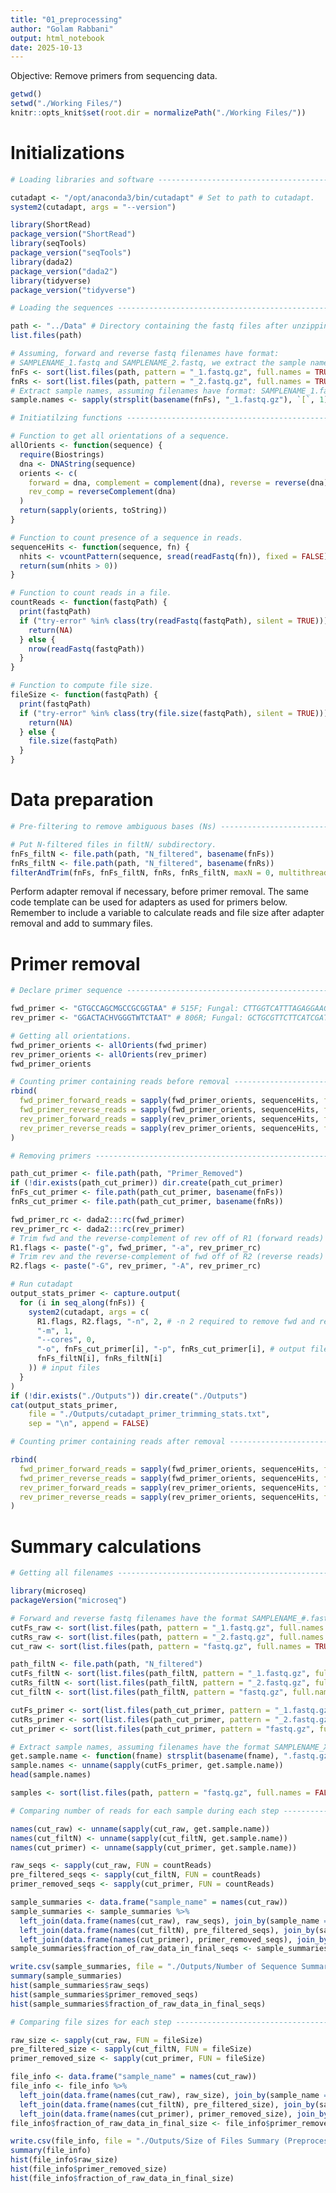 ```yaml
---
title: "01_preprocessing"
author: "Golam Rabbani"
output: html_notebook
date: 2025-10-13
---
```


Objective: Remove primers from sequencing data.

```r
getwd()
setwd("./Working Files/")
knitr::opts_knit$set(root.dir = normalizePath("./Working Files/"))
```

# Initializations

```r
# Loading libraries and software -----------------------------------------------

cutadapt <- "/opt/anaconda3/bin/cutadapt" # Set to path to cutadapt.
system2(cutadapt, args = "--version")

library(ShortRead)
package_version("ShortRead")
library(seqTools)
package_version("seqTools")
library(dada2)
package_version("dada2")
library(tidyverse)
package_version("tidyverse")
```

```r
# Loading the sequences --------------------------------------------------------

path <- "../Data" # Directory containing the fastq files after unzipping.
list.files(path)

# Assuming, forward and reverse fastq filenames have format: 
# SAMPLENAME_1.fastq and SAMPLENAME_2.fastq, we extract the sample names.
fnFs <- sort(list.files(path, pattern = "_1.fastq.gz", full.names = TRUE))
fnRs <- sort(list.files(path, pattern = "_2.fastq.gz", full.names = TRUE))
# Extract sample names, assuming filenames have format: SAMPLENAME_1.fastq.
sample.names <- sapply(strsplit(basename(fnFs), "_1.fastq.gz"), `[`, 1)
```

```r
# Initiatilzing functions --------------------------------------------------------------------

# Function to get all orientations of a sequence.
allOrients <- function(sequence) {
  require(Biostrings)
  dna <- DNAString(sequence)
  orients <- c(
    forward = dna, complement = complement(dna), reverse = reverse(dna),
    rev_comp = reverseComplement(dna)
  )
  return(sapply(orients, toString))
}

# Function to count presence of a sequence in reads.
sequenceHits <- function(sequence, fn) {
  nhits <- vcountPattern(sequence, sread(readFastq(fn)), fixed = FALSE)
  return(sum(nhits > 0))
}

# Function to count reads in a file.
countReads <- function(fastqPath) {
  print(fastqPath)
  if ("try-error" %in% class(try(readFastq(fastqPath), silent = TRUE))) {
    return(NA)
  } else {
    nrow(readFastq(fastqPath))
  }
}

# Function to compute file size.
fileSize <- function(fastqPath) {
  print(fastqPath)
  if ("try-error" %in% class(try(file.size(fastqPath), silent = TRUE))) {
    return(NA)
  } else {
    file.size(fastqPath)
  }
}
```

# Data preparation

```r
# Pre-filtering to remove ambiguous bases (Ns) ---------------------------------

# Put N-filtered files in filtN/ subdirectory.
fnFs_filtN <- file.path(path, "N_filtered", basename(fnFs))
fnRs_filtN <- file.path(path, "N_filtered", basename(fnRs))
filterAndTrim(fnFs, fnFs_filtN, fnRs, fnRs_filtN, maxN = 0, multithread = TRUE)
```

Perform adapter removal if necessary, before primer removal. The same code template can be used for adapters as used for primers below. Remember to include a variable to calculate reads and file size after adapter removal and add to summary files.

# Primer removal

```r
# Declare primer sequence ------------------------------------------------------

fwd_primer <- "GTGCCAGCMGCCGCGGTAA" # 515F; Fungal: CTTGGTCATTTAGAGGAAGTAA
rev_primer <- "GGACTACHVGGGTWTCTAAT" # 806R; Fungal: GCTGCGTTCTTCATCGATGC

# Getting all orientations.
fwd_primer_orients <- allOrients(fwd_primer)
rev_primer_orients <- allOrients(rev_primer)
fwd_primer_orients
```

```r
# Counting primer containing reads before removal ------------------------------
rbind(
  fwd_primer_forward_reads = sapply(fwd_primer_orients, sequenceHits, fn = fnFs_filtN[[100]]),
  fwd_primer_reverse_reads = sapply(fwd_primer_orients, sequenceHits, fn = fnRs_filtN[[100]]),
  rev_primer_forward_reads = sapply(rev_primer_orients, sequenceHits, fn = fnFs_filtN[[100]]),
  rev_primer_reverse_reads = sapply(rev_primer_orients, sequenceHits, fn = fnRs_filtN[[100]])
)
```

```r
# Removing primers -------------------------------------------------------------

path_cut_primer <- file.path(path, "Primer_Removed")
if (!dir.exists(path_cut_primer)) dir.create(path_cut_primer)
fnFs_cut_primer <- file.path(path_cut_primer, basename(fnFs))
fnRs_cut_primer <- file.path(path_cut_primer, basename(fnRs))

fwd_primer_rc <- dada2:::rc(fwd_primer)
rev_primer_rc <- dada2:::rc(rev_primer)
# Trim fwd and the reverse-complement of rev off of R1 (forward reads)
R1.flags <- paste("-g", fwd_primer, "-a", rev_primer_rc)
# Trim rev and the reverse-complement of fwd off of R2 (reverse reads)
R2.flags <- paste("-G", rev_primer, "-A", rev_primer_rc)

# Run cutadapt
output_stats_primer <- capture.output(
  for (i in seq_along(fnFs)) {
    system2(cutadapt, args = c(
      R1.flags, R2.flags, "-n", 2, # -n 2 required to remove fwd and rev primer
      "-m", 1,
      "--cores", 0,
      "-o", fnFs_cut_primer[i], "-p", fnRs_cut_primer[i], # output files
      fnFs_filtN[i], fnRs_filtN[i]
    )) # input files
  }
)
if (!dir.exists("./Outputs")) dir.create("./Outputs")
cat(output_stats_primer, 
    file = "./Outputs/cutadapt_primer_trimming_stats.txt", 
    sep = "\n", append = FALSE)
```

```r
# Counting primer containing reads after removal -------------------------------

rbind(
  fwd_primer_forward_reads = sapply(fwd_primer_orients, sequenceHits, fn = fnFs_cut_primer[[100]]),
  fwd_primer_reverse_reads = sapply(fwd_primer_orients, sequenceHits, fn = fnRs_cut_primer[[100]]),
  rev_primer_forward_reads = sapply(rev_primer_orients, sequenceHits, fn = fnFs_cut_primer[[100]]),
  rev_primer_reverse_reads = sapply(rev_primer_orients, sequenceHits, fn = fnRs_cut_primer[[100]])
)
```

# Summary calculations

```r
# Getting all filenames --------------------------------------------------------

library(microseq)
packageVersion("microseq")

# Forward and reverse fastq filenames have the format SAMPLENAME_#.fastq.gz
cutFs_raw <- sort(list.files(path, pattern = "_1.fastq.gz", full.names = TRUE))
cutRs_raw <- sort(list.files(path, pattern = "_2.fastq.gz", full.names = TRUE))
cut_raw <- sort(list.files(path, pattern = "fastq.gz", full.names = TRUE))

path_filtN <- file.path(path, "N_filtered")
cutFs_filtN <- sort(list.files(path_filtN, pattern = "_1.fastq.gz", full.names = TRUE))
cutRs_filtN <- sort(list.files(path_filtN, pattern = "_2.fastq.gz", full.names = TRUE))
cut_filtN <- sort(list.files(path_filtN, pattern = "fastq.gz", full.names = TRUE))

cutFs_primer <- sort(list.files(path_cut_primer, pattern = "_1.fastq.gz", full.names = TRUE))
cutRs_primer <- sort(list.files(path_cut_primer, pattern = "_2.fastq.gz", full.names = TRUE))
cut_primer <- sort(list.files(path_cut_primer, pattern = "fastq.gz", full.names = TRUE))

# Extract sample names, assuming filenames have the format SAMPLENAME_X
get.sample.name <- function(fname) strsplit(basename(fname), ".fastq.gz")[[1]][1]
sample.names <- unname(sapply(cutFs_primer, get.sample.name))
head(sample.names)

samples <- sort(list.files(path, pattern = "fastq.gz", full.names = FALSE))
```

```r
# Comparing number of reads for each sample during each step -------------------

names(cut_raw) <- unname(sapply(cut_raw, get.sample.name))
names(cut_filtN) <- unname(sapply(cut_filtN, get.sample.name))
names(cut_primer) <- unname(sapply(cut_primer, get.sample.name))

raw_seqs <- sapply(cut_raw, FUN = countReads)
pre_filtered_seqs <- sapply(cut_filtN, FUN = countReads)
primer_removed_seqs <- sapply(cut_primer, FUN = countReads)

sample_summaries <- data.frame("sample_name" = names(cut_raw))
sample_summaries <- sample_summaries %>%
  left_join(data.frame(names(cut_raw), raw_seqs), join_by(sample_name == names.cut_raw.)) %>%
  left_join(data.frame(names(cut_filtN), pre_filtered_seqs), join_by(sample_name == names.cut_filtN.)) %>%
  left_join(data.frame(names(cut_primer), primer_removed_seqs), join_by(sample_name == names.cut_primer.))
sample_summaries$fraction_of_raw_data_in_final_seqs <- sample_summaries$primer_removed_seqs / sample_summaries$raw_seqs

write.csv(sample_summaries, file = "./Outputs/Number of Sequence Summary (Preprocessing).csv")
summary(sample_summaries)
hist(sample_summaries$raw_seqs)
hist(sample_summaries$primer_removed_seqs)
hist(sample_summaries$fraction_of_raw_data_in_final_seqs)
```

```r
# Comparing file sizes for each step -------------------------------------------

raw_size <- sapply(cut_raw, FUN = fileSize)
pre_filtered_size <- sapply(cut_filtN, FUN = fileSize)
primer_removed_size <- sapply(cut_primer, FUN = fileSize)

file_info <- data.frame("sample_name" = names(cut_raw))
file_info <- file_info %>%
  left_join(data.frame(names(cut_raw), raw_size), join_by(sample_name == names.cut_raw.)) %>%
  left_join(data.frame(names(cut_filtN), pre_filtered_size), join_by(sample_name == names.cut_filtN.)) %>%
  left_join(data.frame(names(cut_primer), primer_removed_size), join_by(sample_name == names.cut_primer.))
file_info$fraction_of_raw_data_in_final_size <- file_info$primer_removed_size / file_info$raw_size

write.csv(file_info, file = "./Outputs/Size of Files Summary (Preprocessing).csv")
summary(file_info)
hist(file_info$raw_size)
hist(file_info$primer_removed_size)
hist(file_info$fraction_of_raw_data_in_final_size)
```
